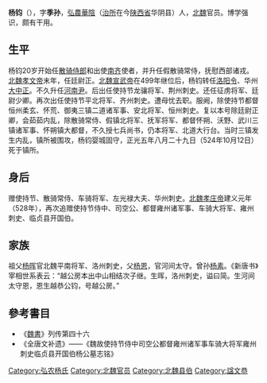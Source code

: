 {{Otheruses|other=名为杨钧的其他人物|杨钧}}
{{citation style|time=2013-06-20T18:44:21+00:00}}
{{no footnotes|time=2013-06-20T18:44:21+00:00}}
'''杨钧'''（{{bd|5世纪||524年|10月12日|}}），字'''季孙'''，[[弘农郡|弘農]][[华阴县|華陰]]（[[治所|治所]]在今[[陕西省|陕西省]]华阴县）人，[[北魏|北魏]]官员。博学强识，颇有干用。

== 生平 ==
杨钧20岁开始任[[散骑侍郎|散骑侍郎]]和出使[[南齐|南齐]]使者，并升任假散骑常侍，抚慰西部诸戎。[[北魏孝文帝|北魏孝文帝]]末年，任廷尉正。[[北魏宣武帝|北魏宣武帝]]在499年继位后，杨钧转任[[洛阳令|洛阳令]]、华州[[大中正|大中正]]。不久升任[[河南尹|河南尹]]。后出任使持节龙骧将军、荆州刺史。还任征虏将军、廷尉少卿。再次出任使持节平北将军、齐州刺史。遭母忧去职。服阙，除使持节都督恒州柔玄、怀荒、御夷三镇二道诸军事、安北将军、恒州刺史。复以本号除廷尉正卿，会茹茹内乱，除散骑常侍、假镇北将军、抚军将军、都督怀朔、沃野、武川三镇诸军事、怀朔镇大都督，不久授七兵尚书，仍本将军、北道大行台。当时三镇发生内乱，镇所被围攻，杨钧婴城固守，正光五年八月二十九日（524年10月12日）死于镇所。

== 身后 ==
赠使持节、散骑常侍、车骑将军、左光禄大夫、华州刺史。[[北魏孝庄帝|北魏孝庄帝]]建义元年（528年），再次追赠使持节侍中、司空公、都督雍州诸军事、车骑大将军、雍州刺史、临贞县开国伯。

== 家族 ==
祖父[[杨晖|杨晖]]官北魏平南将军、洛州刺史，父[[杨恩|杨恩]]，官河间太守。曾孙[[杨素|杨素]]。《新唐书》宰相世系表云：“越公房本出中山相结次子继。生晖，洛州刺史，谥曰简。生河间太守恩，恩生越恭公钧，号越公房。”
<center>
{{chart/start|style=font: 80% sans-serif;}}
{{chart | Yj |Yj=[[杨结|杨结]]}}
{{chart | |!|}}
{{chart | Yj |Yj=中山相<br>[[杨继|杨继]]}}
{{chart | |!|}}
{{chart | Yh |Yh=弘农简公<br>[[杨晖_(北魏)|杨晖]]}}
{{chart | |)|-|-|-|.|}}
{{chart | Yen | | Yy |Yen=河间太守<br>[[杨恩_(北魏)|杨恩]]<br>(杨宥)|Yy=长宁男<br>[[杨佑|杨佑]]}}
{{chart | |!| | | |!|}}
{{chart | Yj | | Yy |Yj=临贞文恭公<br>杨钧|Yy=长宁男<br>[[杨胤|杨胤]]}}
{{chart | |)|-|-|-|v|-|-|-|-|-|-|-|-|-|-|-|-|-|-|-|-|-|-|-|-|-|-|-|-|-|-|-|-|-|-|-|-|-|-|-|-|-|-|-|-|-|-|-|-|-|-|-|-|-|-|-|-|-|-|-|v|-|-|-|-|-|-|-|-|-|-|-|-|-|-|-|-|-|-|-|-|-|-|-|-|-|-|-|-|-|-|-|-|-|-|-|-|-|-|-|-|-|-|-|.| | | |,|-|-|-|+|-|-|-|.|}}
{{chart | Yx | | Ym | | | | | | | | | | | | | | | | | | | | | | | | | | | | | | | | | | | | | | | | | | | | | | | | | | | | | | Yj | | | | | | | | | | | | | | | | | | | | | | | | | | | | | | | | | | | | | | | | | | Yk | | Yyc | | Yxx | | Yjn |Yx=临贞忠公<br>[[杨暄|杨暄]]|Ym=[[杨穆|杨穆]]|Yj=夏阳安侯<br>[[杨俭|杨俭]]|Yk=华山元公<br>[[杨宽_(北周)|杨宽]]|Yyc=[[杨宜成|杨宜成]]|Yxx=[[杨熙仙|杨熙仙]]|Yjn=[[杨季女|杨季女]]}}
{{chart | |)|-|-|-|-|-|-|-|-|-|-|-|-|-|-|-|-|-|-|-|-|-|-|-|-|-|-|-|-|-|-|-|-|-|-|-|-|-|-|-|-|-|-|-|-|-|-|-|v|-|-|-|.| | | |,|-|-|-|+|-|-|-|v|-|-|-|v|-|-|-|v|-|-|-|v|-|-|-|v|-|-|-|v|-|-|-|v|-|-|-|v|-|-|-|v|-|-|-|.| | | |)|-|-|-|v|-|-|-|-|-|-|-|v|-|-|-|.| }}
{{chart | Yf | | | | | | | | | | | | | | | | | | | | | | | | | | | | | | | | | | | | | | | | | | | | | | Yy | | Yj | | Ywy | | Mo | | Ywx2 | | Yb | | Yy2 | | Ywx | | Ywj | | Ywl | | Ywy2 | | Ywr | | Drd | | Yws | | Yws2 | | Ywj2 | | | | | | Ywj3 | | Ywx3 |Yf=临贞忠壮公<br>[[杨旉|杨-{旉}-]]|Yy=同昌县男<br>[[杨原|杨原]]|Yj=华阴伯<br>[[杨济_(北周)|杨济]]<br>字文立|Ywy=[[杨升_(北周)|杨升]]<br>字文义|Mo=杨〇|Ywx2=[[杨休|杨休]]|Yb=[[杨褒|杨褒]]|Yy2=乐昌县侯<br>[[杨异|杨异]]<br>字文殊|Ywx=广平县公<br>[[杨勰|杨勰]]<br>字文邕|Ywj=[[杨文举|杨文举]]|Ywl=义兴县公<br>[[杨朏|杨朏]]<br>字文朗|Ywy2=[[杨文雅|杨文雅]]|Ywr=[[杨文若|杨文若]]|Drd=[[窦荣定|窦荣定]]妻|Yws=[[杨伟_(北周)|杨伟]]|Yws2=正平定公<br>[[杨文思|杨文思]]|Ywj2=上明恭公<br>[[杨文纪|杨文纪]]|Ywj3=[[杨文矩|杨文矩]]|Ywx3=普安县男<br>[[杨文愻|杨文-{愻}-]]}}
{{chart | |)|-|-|-|v|-|-|-|v|-|-|-|v|-|-|-|-|-|-|-|-|-|-|-|-|-|-|-|-|-|-|-|-|-|-|-|v|-|-|-|v|-|-|-|.| | | |!| | | |!| | | | | | | |!| | | | | | | | | | | | | | | | | | | | | | | | | | | | | | | | | | | | | | | | | | | |,|-|-|-|+|-|-|-|.| | | |!|}}
{{chart | Ysu | | Yy | | Yx | | Ysh | | | | | | | | | | | | | | | | | | | | | | Yy2 | | Yli | | Yca | | Ys | | Yh | | | | | | Yqx | | | | | | | | | | | | | | | | | | | | | | | | | | | | | | | | | | | | | | | | | | Yxm | | Yxz | | Yxy | | Yxy2 |Ysu=楚景武公<br>[[杨素|杨素]]|Yy=修武县公<br>[[杨约|杨约]]|Yx=[[杨询|杨询]]|Ysh=义安侯<br>[[杨慎_(隋朝)|杨慎]]|Yy2=临贞县公<br>[[杨岳_(隋朝)|杨岳]]|Yli=[[杨戾|杨戾]]<br>(越勤戾)|Yca=[[杨操|杨操]]<br>(越勤操)|Ys=[[杨实|杨实]]|Yh=[[杨宏|杨宏]]|Yqx=[[杨虔逊|杨虔逊]]|Yxm=[[杨孝謩|杨孝-{謩}-]]|Yxz=[[杨孝偡|杨孝偡]]|Yxy=[[杨孝俨|杨孝俨]]|Yxy2=[[杨孝仪|杨孝仪]]}}
{{chart | |!| | | |L|~|~|7| | | | | | | | | | | | | | | | | | | | | | | | | | | | |!| | | | | | | | | | | | | | | | | | | | | | | | | | | | | | | | | | | | | | | | | | | | | | | | | | | | | | | | | | | | | | | | | | | |!|}}
{{chart | |)|-|-|-|v|-|-|t|v|-|-|-|v|-|-|-|v|-|-|-|v|-|-|-|v|-|-|-|.| | | |,|-|-|-|+|-|-|-|.| | | | | | | | | | | | | | | | | | | | | | | | | | | | | | | | | | | | | | | | | | | | | | | | | | | | | | | | | | | | | | | |!|}}
{{chart | Yxg | | Yxz | | Yxt | | Yxj | | Yws | | Ymx | | Yjs | | Yp | | Yhl | | Ylw | | Yhw | | | | | | | | | | | | | | | | | | | | | | | | | | | | | | | | | | | | | | | | | | | | | | | | | | | | | | | | | | | | | | Yhr |Yxg=楚国公<br>[[杨玄感|杨玄感]]|Yxz=淮南郡公<br>[[杨玄纵|杨玄纵]]|Yxt=[[杨玄挺|杨玄挺]]|Yxj=清河郡公<br>[[杨玄奖|杨玄奖]]|Yws=[[杨万石|杨万石]]|Ymx=[[杨仁行|杨仁行]]|Yjs=[[杨积善|杨积善]]|Yp=[[唐高祖|唐高祖]]嫔妃<br>[[杨氏_(江国太妃)|杨嫔]]|Yhl=[[杨弘礼|杨弘礼]]|Ylw=[[杨弘文|杨弘文]]|Yhw=[[杨弘武_(隋朝)|杨弘武]]|Yhr=[[杨弘让|杨弘让]]}}
{{familytree/end}}
</center>

== 參考書目 ==
* 《[[魏書|魏書]]》列传第四十六
* 《全唐文补遗》——《魏故使持节侍中司空公都督雍州诸军事车骑大将军雍州刺史临贞县开国伯杨公墓志铭》

{{Authority control}}
{{DEFAULTSORT:Yang}}
[[Category:弘农杨氏|Category:弘农杨氏]]
[[Category:北魏官员|Category:北魏官员]]
[[Category:北魏县伯|Category:北魏县伯]]
[[Category:諡文恭|Category:諡文恭]]